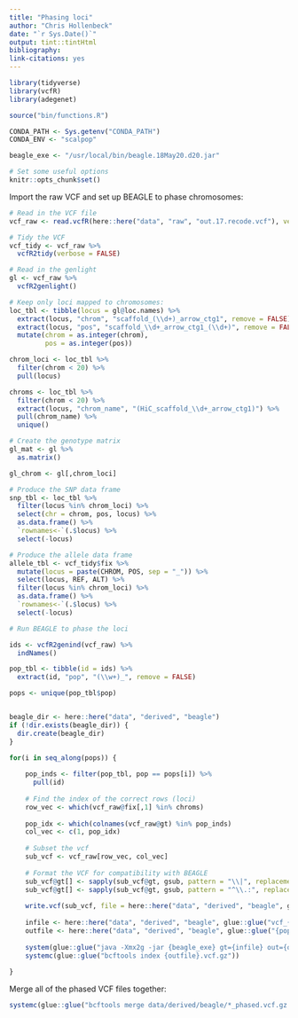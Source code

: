 ```yaml
---
title: "Phasing loci"
author: "Chris Hollenbeck"
date: "`r Sys.Date()`"
output: tint::tintHtml
bibliography:
link-citations: yes
---
```


```r
library(tidyverse)
library(vcfR)
library(adegenet)

source("bin/functions.R")

CONDA_PATH <- Sys.getenv("CONDA_PATH")
CONDA_ENV <- "scalpop"

beagle_exe <- "/usr/local/bin/beagle.18May20.d20.jar"

# Set some useful options 
knitr::opts_chunk$set()

```

Import the raw VCF and set up BEAGLE to phase chromosomes:

```r
# Read in the VCF file
vcf_raw <- read.vcfR(here::here("data", "raw", "out.17.recode.vcf"), verbose = FALSE)

# Tidy the VCF
vcf_tidy <- vcf_raw %>%
  vcfR2tidy(verbose = FALSE)

# Read in the genlight
gl <- vcf_raw %>%
  vcfR2genlight()

# Keep only loci mapped to chromosomes:
loc_tbl <- tibble(locus = gl@loc.names) %>%
  extract(locus, "chrom", "scaffold_(\\d+)_arrow_ctg1", remove = FALSE) %>%
  extract(locus, "pos", "scaffold_\\d+_arrow_ctg1_(\\d+)", remove = FALSE) %>%
  mutate(chrom = as.integer(chrom),
         pos = as.integer(pos))

chrom_loci <- loc_tbl %>%
  filter(chrom < 20) %>%
  pull(locus)

chroms <- loc_tbl %>%
  filter(chrom < 20) %>%
  extract(locus, "chrom_name", "(HiC_scaffold_\\d+_arrow_ctg1)") %>%
  pull(chrom_name) %>%
  unique()

# Create the genotype matrix
gl_mat <- gl %>%
  as.matrix()

gl_chrom <- gl[,chrom_loci]

# Produce the SNP data frame
snp_tbl <- loc_tbl %>%
  filter(locus %in% chrom_loci) %>%
  select(chr = chrom, pos, locus) %>%
  as.data.frame() %>%
  `rownames<-`(.$locus) %>%
  select(-locus)

# Produce the allele data frame
allele_tbl <- vcf_tidy$fix %>%
  mutate(locus = paste(CHROM, POS, sep = "_")) %>%
  select(locus, REF, ALT) %>%
  filter(locus %in% chrom_loci) %>%
  as.data.frame() %>%
  `rownames<-`(.$locus) %>%
  select(-locus)

# Run BEAGLE to phase the loci

ids <- vcfR2genind(vcf_raw) %>%
  indNames()

pop_tbl <- tibble(id = ids) %>%
  extract(id, "pop", "(\\w+)_", remove = FALSE)

pops <- unique(pop_tbl$pop)


beagle_dir <- here::here("data", "derived", "beagle")
if (!dir.exists(beagle_dir)) {
  dir.create(beagle_dir)
}

for(i in seq_along(pops)) {
    
    pop_inds <- filter(pop_tbl, pop == pops[i]) %>%
      pull(id)
    
    # Find the index of the correct rows (loci)
    row_vec <- which(vcf_raw@fix[,1] %in% chroms)
    
    pop_idx <- which(colnames(vcf_raw@gt) %in% pop_inds)
    col_vec <- c(1, pop_idx)
    
    # Subset the vcf
    sub_vcf <- vcf_raw[row_vec, col_vec]
    
    # Format the VCF for compatibility with BEAGLE
    sub_vcf@gt[] <- sapply(sub_vcf@gt, gsub, pattern = "\\|", replacement = "\\/", simplify = "array")
    sub_vcf@gt[] <- sapply(sub_vcf@gt, gsub, pattern = "^\\.:", replacement = "\\.\\/\\.:", simplify = "array")
    
    write.vcf(sub_vcf, file = here::here("data", "derived", "beagle", glue::glue("vcf_{pops[i]}.vcf.gz")))
    
    infile <- here::here("data", "derived", "beagle", glue::glue("vcf_{pops[i]}.vcf.gz"))
    outfile <- here::here("data", "derived", "beagle", glue::glue("{pops[i]}_phased"))
    
    system(glue::glue("java -Xmx2g -jar {beagle_exe} gt={infile} out={outfile}"))
    systemc(glue::glue("bcftools index {outfile}.vcf.gz"))
    
}
```

Merge all of the phased VCF files together:
```r
systemc(glue::glue("bcftools merge data/derived/beagle/*_phased.vcf.gz > data/derived/out.17.phased.vcf"))

```




